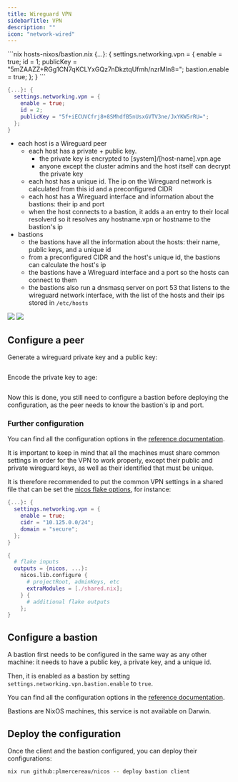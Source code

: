 ```yaml
---
title: Wireguard VPN
sidebarTitle: VPN
description: ""
icon: "network-wired"
---
```


<RequestExample>
```nix hosts-nixos/bastion.nix
{...}: {
  settings.networking.vpn = {
    enable = true;
    id = 1;
    publicKey = "5mZAAZZ+RGg1CN7qKCLYxGQz7nDkztqUfmh/nzrMIn8=";
    bastion.enable = true;
  };
}
```

```nix hosts-nixos/client.nix
{...}: {
  settings.networking.vpn = {
    enable = true;
    id = 2;
    publicKey = "5f+iECUVCfrj8+8SMhdfB5nUsxGVTV3ne/JxYKW5rRU=";
  };
}
```

</RequestExample>

- each host is a Wireguard peer
  - each host has a private + public key.
    - the private key is encrypted to [system]/[host-name].vpn.age
    - anyone except the cluster admins and the host itself can decrypt the private key
  - each host has a unique id. The ip on the Wireguard network is calculated from this id and a preconfigured CIDR
  - each host has a Wireguard interface and information about the bastions: their ip and port
  - when the host connects to a bastion, it adds a an entry to their local resolverd so it resolves any hostname.vpn or hostname to the bastion's ip
- bastions
  - the bastions have all the information about the hosts: their name, public keys, and a unique id
  - from a preconfigured CIDR and the host's unique id, the bastions can calculate the host's ip
  - the bastions have a Wireguard interface and a port so the hosts can connect to them
  - the bastions also run a dnsmasq server on port 53 that listens to the wireguard network interface, with the list of the hosts and their ips stored in `/etc/hosts`

<Frame>
  <img
    style={{ height: "250px" }}
    className="block h-32 dark:hidden"
    src="/images/vpn-light.svg"
  />
  <img
    style={{ height: "250px" }}
    className="hidden h-32 dark:block"
    src="/images/vpn-dark.svg"
  />
</Frame>

## Configure a peer

Generate a wireguard private key and a public key:

```bash

```

Encode the private key to age:

```bash

```

Now this is done, you still need to configure a bastion before deploying the configuration, as the peer needs to know the bastion's ip and port.

### Further configuration

You can find all the configuration options in the [reference documentation](/reference/machines/common#settings-networking-vpn-cidr).

It is important to keep in mind that all the machines must share common settings in order for the VPN to work properly, except their public and private wireguard keys, as well as their identified that must be unique.

It is therefore recommended to put the common VPN settings in a shared file that can be set the [nicos flake options](), for instance:

<CodeGroup>

```nix ./shared.nix
{...}: {
  settings.networking.vpn = {
    enable = true;
    cidr = "10.125.0.0/24";
    domain = "secure";
  };
}
```

```nix ./flake.nix
{
  # flake inputs
  outputs = {nicos, ...}:
    nicos.lib.configure {
      # projectRoot, adminKeys, etc
      extraModules = [./shared.nix];
    } {
      # additional flake outputs
    };
}
```

</CodeGroup>

## Configure a bastion

A bastion first needs to be configured in the same way as any other machine: it needs to have a public key, a private key, and a unique id.

Then, it is enabled as a bastion by setting `settings.networking.vpn.bastion.enable` to `true`.

You can find all the configuration options in the [reference documentation](/reference/machines/nixos#settings-networking-vpn-bastion-enable).

<Info>
  Bastions are NixOS machines, this service is not available on Darwin.
</Info>

## Deploy the configuration

Once the client and the bastion configured, you can deploy their configurations:

```bash
nix run github:plmercereau/nicos -- deploy bastion client
```
